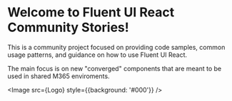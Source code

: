     


<Meta title="Introduction" />

# Welcome to Fluent UI React Community Stories!
This is a community project focused on providing code samples, common usage patterns, and guidance on how to use Fluent UI React.

The main focus is on new "converged" components that are meant to be used in shared M365 enviroments.

<Image src={Logo} style={{background: '#000'}} />



